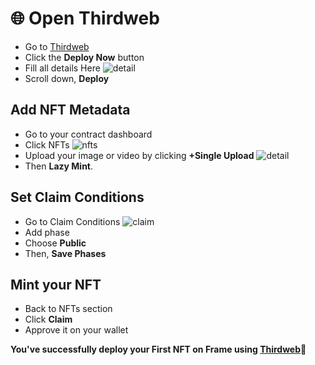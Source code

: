 # 🌐 Open Thirdweb

- Go to [Thirdweb](https://thirdweb.com/thirdweb.eth/DropERC721)
- Click the **Deploy Now** button
- Fill all details Here
![detail](/assets/detail_thirdweb.png)
- Scroll down, **Deploy**

## Add NFT Metadata

- Go to your contract dashboard
- Click NFTs
![nfts](/assets/nft_thirdweb.png)
- Upload your image or video by clicking **+Single Upload**
![detail](/assets/upload_thirdweb.png)
- Then **Lazy Mint**. 

## Set Claim Conditions

- Go to Claim Conditions
![claim](/assets/condition_thirdweb.png)
- Add phase 
- Choose **Public**
- Then, **Save Phases**

## Mint your NFT

- Back to NFTs section
- Click **Claim**
- Approve it on your wallet

**You've successfully deploy your First NFT on Frame using [Thirdweb](https://thirdweb.com/)🎉**
